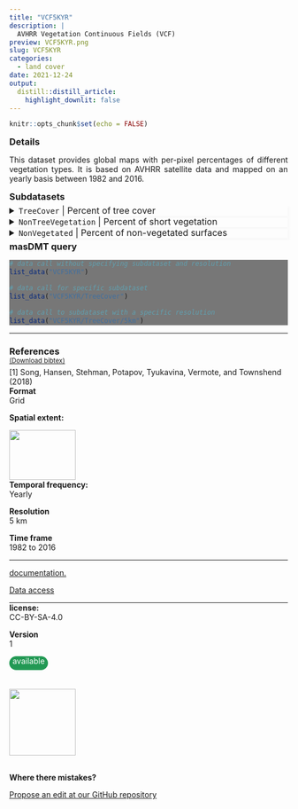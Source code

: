 ```yaml
---
title: "VCF5KYR"
description: |
  AVHRR Vegetation Continuous Fields (VCF)
preview: VCF5KYR.png
slug: VCF5KYR
categories:
  - land cover
date: 2021-12-24
output:
  distill::distill_article:
    highlight_downlit: false
---
```

  
```r
knitr::opts_chunk$set(echo = FALSE)
```

<div style="width=80%;margin-top:0;margin-bottom:0;">
<h3 style="margin-top:5;margin-bottom:5;">Details</h3>
<p align="justify">
This dataset provides global maps with per-pixel percentages of different vegetation types. It is based on AVHRR satellite data and mapped on an yearly basis between 1982 and 2016.
</p>

<h3 style="margin-top:5;margin-bottom:5;">Subdatasets</h3>
<details style='cursor:pointer;border: none;box-shadow: 3px 3px 4px #f8f8f8;'>
<summary style="font-size: 16px;">`TreeCover` | Percent of tree cover</summary>
|content|description|
|-------|-----------|
|value_range|0...100|
</details>
<details style='cursor:pointer;border: none;box-shadow: 3px 3px 4px #f8f8f8;'>
<summary style="font-size: 16px;">`NonTreeVegetation` | Percent of short vegetation</summary>
|content|description|
|-------|-----------|
|value_range|0...100|
</details>
<details style='cursor:pointer;border: none;box-shadow: 3px 3px 4px #f8f8f8;'>
<summary style="font-size: 16px;">`NonVegetated` | Percent of non-vegetated surfaces</summary>
|content|description|
|-------|-----------|
|value_range|0...100|
</details>
<h3 style="margin-top:5;margin-bottom:5;">masDMT query</h3>
<div style="width=80%;margin-top:5;margin-bottom:5;background-color:#777777;">
```r
# data call without specifying subdataset and resolution
list_data("VCF5KYR")

# data call for specific subdataset 
list_data("VCF5KYR/TreeCover")

# data call to subdataset with a specific resolution
list_data("VCF5KYR/TreeCover/5km")
```
</div>
<hr style="margin-top:0;margin-bottom:0;">
<h3 style="margin-bottom:0;">References</h3>
<p style='margin-top:0;margin-bottom:5;'><a href='https://github.com/macroecology-society/data-catalog/tree/main/_posts/VCF5KYR/VCF5KYR.bib download=VCF5KYR/VCF5KYR.bibtex'><small>(Download bibtex)</small></a></p>
[1] Song, Hansen, Stehman, Potapov, Tyukavina, Vermote, and Townshend (2018)
</div>

<aside>
<p style="margin-top:0;margin-bottom:0;">**Format**</p>
<p style="margin-top:0;">Grid</p>
<p style="margin-top:0;">**Spatial extent:**</p>
<img src="VCF5KYR_extent.png" width=120, height=90>
<p style="margin-top:0;margin-bottom:0;">**Temporal frequency:**</p>
<p style="margin-top:0;">Yearly</p>
<p style="margin-top:0;margin-bottom:0;">**Resolution**</p>
<p style="margin-top:0;">5 km</p>
<p style="margin-top:0;margin-bottom:0;">**Time frame**</p>
<p style="margin-top:0;">1982 to 2016</p>
<hr style="margin-top:0;margin-bottom:0;">
<p><p style='margin-top:0;margin-bottom:0;'><a style='margin:0;padding:0;' href='https://www.nature.com/articles/s41586-018-0411-9'>documentation.</a></p></p>
<p><p style='margin-top:0;margin-bottom:0;'><a style='margin:0;padding:0;' href='https://lpdaac.usgs.gov/products/vcf5kyrv001/'>Data access</a></p></p>
<hr style="margin-top:0;margin-bottom:0;">
<p style="margin-top:0;margin-bottom:0;">**license:**</p>
<p style="margin-top:0;">CC-BY-SA-4.0</p>
<p style="margin-top:0;margin-bottom:0;">**Version**</p>
<p style="margin-top:0;">1</p>
<p style="margin-top:0;margin-bottom:0;border-radius:15px;vertical-align:middle;text-align:center;background:#229954;color:#ffffff;height:25px;width:70px;">available</p>
<br>
<br>
<img src="https://raw.githubusercontent.com/macroecology-society/masDMT/master/docs/sidebar_credits.png" width="120;">
<br>
<br>
<p style="margin-bottom:0;padding:0;">**Where there  mistakes?**</p>
<p><a href='https://github.com/macroecology-society/data-catalog/tree/main/_posts/VCF5KYR/VCF5KYR.yml'>Propose an edit at our GitHub repository</a></p>
</aside>
